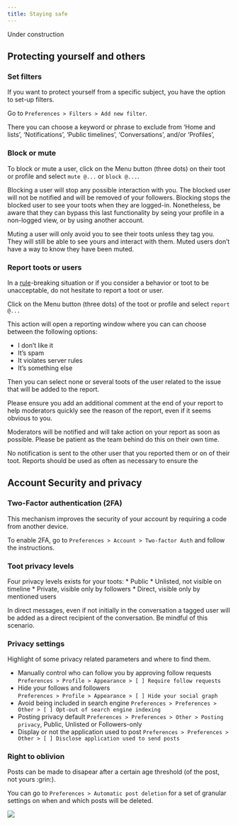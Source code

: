```yaml
---
title: Staying safe
---
```


:::{.callout-note}
Under construction
:::

## Protecting yourself and others

### Set filters

If you want to protect yourself from a specific subject,
you have the option to set-up filters.

Go to `Preferences > Filters > Add new filter`.

There you can choose a keyword or phrase to exclude from
'Home and lists', 'Notifications', 'Public timelines', 'Conversations', and/or 'Profiles',

### Block or mute

To block or mute a user, click on the Menu button (three dots) on their toot or profile
and select `mute @...` or `block @...`.

Blocking a user will stop any possible interaction with you.
The blocked user will not be notified and will be removed of your followers.
Blocking stops the blocked user to see your toots when they are logged-in.
Nonetheless, be aware that they can bypass this last functionality by
seing your profile in a non-logged view, or by using another account.

Muting a user will only avoid you to see their toots unless they tag you.
They will still be able to see yours and interact with them.
Muted users don't have a way to know they have been muted.

### Report toots or users

In a [rule](./rules.html)-breaking situation or
if you consider a behavior or toot to be unacceptable,
do not hesitate to report a toot or user.

Click on the Menu button (three dots) of the toot or profile and select `report @...`

This action will open a reporting window where you can can choose between the following options:

* I don't like it
* It's spam
* It violates server rules
* It's something else

Then you can select none or several toots of the user related to the issue
that will be added to the report.

Please ensure you add an additional comment at the end of your report to help moderators
quickly see the reason of the report, even if it seems obvious to you.

Moderators will be notified and will take action on your report as soon as possible.
Please be patient as the team behind do this on their own time.

No notification is sent to the other user that you reported them or on of their toot.
Reports should be used as often as necessary to ensure the 

## Account Security and privacy

### Two-Factor authentication (2FA)

This mechanism improves the security of your account by requiring a
code from another device.

To enable 2FA, go to `Preferences > Account > Two-factor Auth`
and follow the instructions.

### Toot privacy levels

Four privacy levels exists for your toots:
* Public
* Unlisted, not visible on timeline
* Private, visible only by followers
* Direct, visible only by mentioned users

:::{.callout-warning}
In direct messages, even if not initially in the conversation
a tagged user will be added as a direct recipient of the conversation.
Be mindful of this scenario.
:::

### Privacy settings

Highlight of some privacy related parameters and where to find them.

* Manually control who can follow you by approving follow requests<br>
	`Preferences > Profile > Appearance > [ ] Require follow requests`
* Hide your follows and followers<br>
	`Preferences > Profile > Appearance > [ ] Hide your social graph`
* Avoid being included in search engine
	`Preferences > Preferences > Other > [ ] Opt-out of search engine indexing`
* Posting privacy default
	`Preferences > Preferences > Other > Posting privacy`, Public, Unlisted or Followers-only
* Display or not the application used to post
	`Preferences > Preferences > Other > [ ] Disclose application used to send posts`

### Right to oblivion

Posts can be made to disapear after a certain age threshold (of the post, not yours :grin:).

You can go to `Preferences > Automatic post deletion` for a set of granular settings
on when and which posts will be deleted.

![](staying-safe-screenshot-post-deletion.png)

